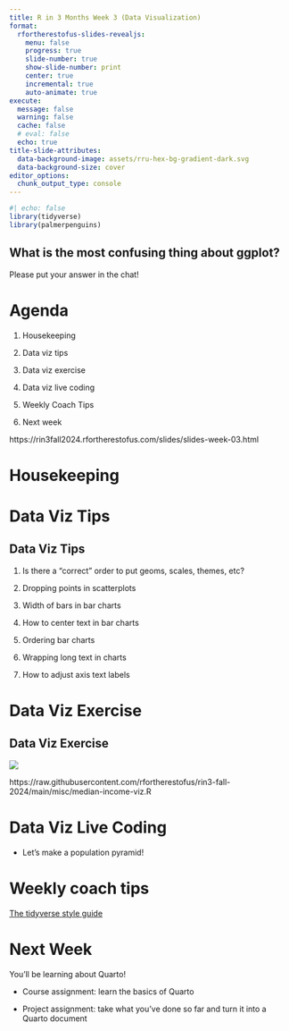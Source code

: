 ```yaml
---
title: R in 3 Months Week 3 (Data Visualization)
format:
  rfortherestofus-slides-revealjs:
    menu: false
    progress: true
    slide-number: true
    show-slide-number: print
    center: true
    incremental: true
    auto-animate: true
execute: 
  message: false
  warning: false
  cache: false
  # eval: false
  echo: true
title-slide-attributes:
  data-background-image: assets/rru-hex-bg-gradient-dark.svg
  data-background-size: cover
editor_options: 
  chunk_output_type: console
---
```


```r
#| echo: false
library(tidyverse)
library(palmerpenguins)
```

## What is the most confusing thing about ggplot?

Please put your answer in the chat!

# Agenda

1. Housekeeping

1. Data viz tips

1. Data viz exercise

1. Data viz live coding

1. Weekly Coach Tips

1. Next week

::: {.notes}
https://rin3fall2024.rfortherestofus.com/slides/slides-week-03.html
:::

# Housekeeping {.inverse}

# Data Viz Tips {.inverse}

## Data Viz Tips

1. Is there a "correct" order to put geoms, scales, themes, etc?

1. Dropping points in scatterplots

1. Width of bars in bar charts

1. How to center text in bar charts

1. Ordering bar charts

1. Wrapping long text in charts

1. How to adjust axis text labels

# Data Viz Exercise {.inverse}

## Data Viz Exercise

![](assets/median-income-example.png)

::: notes
https://raw.githubusercontent.com/rfortherestofus/rin3-fall-2024/main/misc/median-income-viz.R
:::

# Data Viz Live Coding

- Let's make a population pyramid!

# Weekly coach tips

[The tidyverse style guide](https://style.tidyverse.org/index.html)

# Next Week

You'll be learning about Quarto!

- Course assignment: learn the basics of Quarto

- Project assignment: take what you've done so far and turn it into a Quarto document
